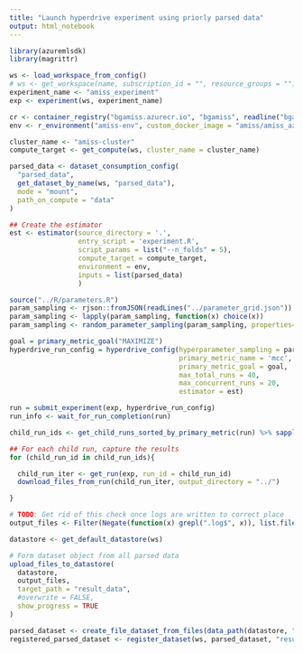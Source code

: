 ```yaml
---
title: "Launch hyperdrive experiment using priorly parsed data"
output: html_notebook
---
```


```r
library(azuremlsdk)
library(magrittr)

ws <- load_workspace_from_config()
# ws <- get_workspace(name, subscription_id = "", resource_groups = "")
experiment_name <- "amiss_experiment"
exp <- experiment(ws, experiment_name)

cr <- container_registry("bgamiss.azurecr.io", "bgamiss", readline("bgamiss cr password:\n"))
env <- r_environment("amiss-env", custom_docker_image = "amiss/amiss_azure:latest", image_registry_details = cr)

cluster_name <- "amiss-cluster"
compute_target <- get_compute(ws, cluster_name = cluster_name)

parsed_data <- dataset_consumption_config(
  "parsed_data",
  get_dataset_by_name(ws, "parsed_data"),
  mode = "mount",
  path_on_compute = "data"
)

## Create the estimator
est <- estimator(source_directory = '.',
                 entry_script = 'experiment.R',
                 script_params = list("--n_folds" = 5), 
                 compute_target = compute_target,
                 environment = env,
                 inputs = list(parsed_data)
                 )

source("../R/parameters.R")
param_sampling <- rjson::fromJSON(readLines("../parameter_grid.json"))
param_sampling <- lapply(param_sampling, function(x) choice(x))
param_sampling <- random_parameter_sampling(param_sampling, properties=list(seed=11L))

goal = primary_metric_goal("MAXIMIZE")
hyperdrive_run_config = hyperdrive_config(hyperparameter_sampling = param_sampling,
                                          primary_metric_name = 'mcc',
                                          primary_metric_goal = goal,
                                          max_total_runs = 40,
                                          max_concurrent_runs = 20,
                                          estimator = est)

run = submit_experiment(exp, hyperdrive_run_config)
run_info <- wait_for_run_completion(run)
```

```r
child_run_ids <- get_child_runs_sorted_by_primary_metric(run) %>% sapply(. %>% extract2("run_id"))

## For each child run, capture the results
for (child_run_id in child_run_ids){

  child_run_iter <- get_run(exp, run_id = child_run_id)
  download_files_from_run(child_run_iter, output_directory = "../")

}

# TODO: Get rid of this check once logs are written to correct place
output_files <- Filter(Negate(function(x) grepl(".log$", x)), list.files("../outputs/", full.names = TRUE,recursive = TRUE))

datastore <- get_default_datastore(ws)

# Form dataset object from all parsed data
upload_files_to_datastore(
  datastore,
  output_files,
  target_path = "result_data",
  #overwrite = FALSE,
  show_progress = TRUE
)

parsed_dataset <- create_file_dataset_from_files(data_path(datastore, "result_data"), validate = TRUE)
registered_parsed_dataset <- register_dataset(ws, parsed_dataset, "result_data")
```
